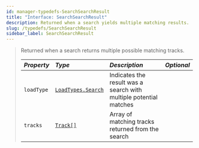 ```yaml
---
id: manager-typedefs-SearchSearchResult
title: "Interface: SearchSearchResult"
description: Returned when a search yields multiple matching results.
slug: /typedefs/SearchSearchResult
sidebar_label: SearchSearchResult
---
```


> Returned when a search returns multiple possible matching tracks.
> 
> | <i className="fa-solid fa-hashtag"/> Property | <i className="fa-solid fa-font"/> Type              | <i className="fa-solid fa-list"/> Description                     | <i className="fa-solid fa-flask"/> Optional |
> |:----------------------------------------------|:----------------------------------------------------|:------------------------------------------------------------------|:-------------------------------------------:|
> | `loadType`                                    | [`LoadTypes.Search`](../Enums/LoadTypes.mdx#search) | Indicates the result was a search with multiple potential matches | <i className="fa-solid fa-xmark"/>          |
> | `tracks`                                      | [`Track[]`](./Track.mdx)                            | Array of matching tracks returned from the search                 | <i className="fa-solid fa-xmark"/>          |
